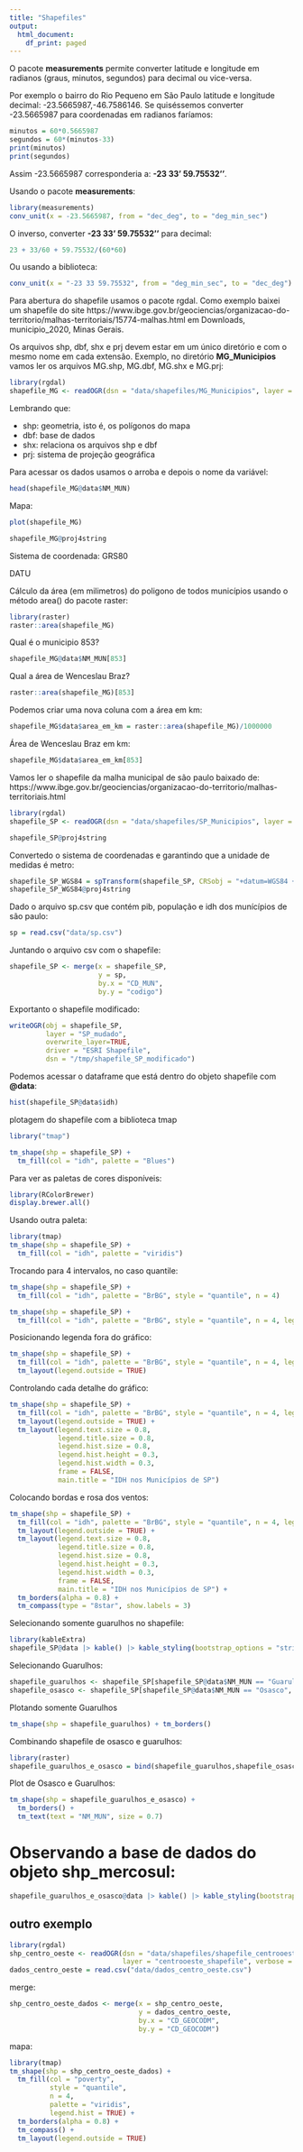 ```yaml
---
title: "Shapefiles"
output:
  html_document:
    df_print: paged
---
```


O pacote **measurements** permite converter latitude e longitude em radianos (graus, minutos, segundos) para decimal ou vice-versa.

Por exemplo o bairro do Rio Pequeno em São Paulo latitude e longitude decimal: -23.5665987,-46.7586146.
Se quiséssemos converter -23.5665987 para coordenadas em radianos faríamos:

```r
minutos = 60*0.5665987
segundos = 60*(minutos-33)
print(minutos)
print(segundos)
```

Assim -23.5665987 corresponderia a: **-23 33' 59.75532''**.

Usando o pacote **measurements**:

```r
library(measurements)
conv_unit(x = -23.5665987, from = "dec_deg", to = "deg_min_sec")
```

O inverso, converter **-23 33' 59.75532''** para decimal:

```r
23 + 33/60 + 59.75532/(60*60)
```

Ou usando a biblioteca:

```r
conv_unit(x = "-23 33 59.75532", from = "deg_min_sec", to = "dec_deg")
```

Para abertura do shapefile usamos o pacote rgdal.
Como exemplo baixei um shapefile do site
https://www.ibge.gov.br/geociencias/organizacao-do-territorio/malhas-territoriais/15774-malhas.html
em Downloads, municipio_2020, Minas Gerais. 

Os arquivos shp, dbf, shx e prj devem estar em um único diretório e com o mesmo nome em cada extensão.
Exemplo, no diretório **MG_Municipios** vamos ler os arquivos MG.shp, MG.dbf, MG.shx e MG.prj:

```r
library(rgdal)
shapefile_MG <- readOGR(dsn = "data/shapefiles/MG_Municipios", layer = "MG")
```

Lembrando que:

- shp: geometria, isto é, os polígonos do mapa
- dbf: base de dados
- shx: relaciona os arquivos shp e dbf
- prj: sistema de projeção geográfica 

Para acessar os dados usamos o arroba e depois o nome da variável:

```r
head(shapefile_MG@data$NM_MUN)
```

Mapa:

```r
plot(shapefile_MG)
```

```r
shapefile_MG@proj4string
```

Sistema de coordenada: GRS80

DATU

Cálculo da área (em milimetros) do poligono de todos municípios usando o método area() do pacote raster:

```r
library(raster)
raster::area(shapefile_MG)
```
Qual é o municipio 853?

```r
shapefile_MG@data$NM_MUN[853]
```

Qual a área de Wenceslau Braz?

```r
raster::area(shapefile_MG)[853]
```

Podemos criar uma nova coluna com a área em km:

```r
shapefile_MG$data$area_em_km = raster::area(shapefile_MG)/1000000
```

Área de Wenceslau Braz em km:
```r
shapefile_MG$data$area_em_km[853]
```

Vamos ler o shapefile da malha municipal de são paulo baixado de:
https://www.ibge.gov.br/geociencias/organizacao-do-territorio/malhas-territoriais.html

```r
library(rgdal)
shapefile_SP <- readOGR(dsn = "data/shapefiles/SP_Municipios", layer = "SP")
```

```r
shapefile_SP@proj4string
```

Convertedo o sistema de coordenadas e garantindo que a unidade de medidas é metro:

```r
shapefile_SP_WGS84 = spTransform(shapefile_SP, CRSobj = "+datum=WGS84 +init=epsg:4326 +unit=m")
shapefile_SP_WGS84@proj4string
```



Dado o arquivo sp.csv que contém pib, população e idh dos munícípios de são paulo:

```r
sp = read.csv("data/sp.csv")
```

Juntando o arquivo csv com o shapefile: 

```r
shapefile_SP <- merge(x = shapefile_SP,
                      y = sp,
                      by.x = "CD_MUN",
                      by.y = "codigo")
```

Exportanto o shapefile modificado:

```r
writeOGR(obj = shapefile_SP, 
         layer = "SP_mudado",
         overwrite_layer=TRUE,
         driver = "ESRI Shapefile", 
         dsn = "/tmp/shapefile_SP_modificado")
```

Podemos acessar o dataframe que está dentro do objeto shapefile com **@data**:

```r
hist(shapefile_SP@data$idh)
```

plotagem do shapefile com a biblioteca tmap

```r
library("tmap")

tm_shape(shp = shapefile_SP) +
  tm_fill(col = "idh", palette = "Blues")
```
Para ver as paletas de cores disponíveis:

```r
library(RColorBrewer)
display.brewer.all()
```
Usando outra paleta:

```r
library(tmap)
tm_shape(shp = shapefile_SP) +
  tm_fill(col = "idh", palette = "viridis")
```
Trocando para 4 intervalos, no caso quantile:

```r
tm_shape(shp = shapefile_SP) +
  tm_fill(col = "idh", palette = "BrBG", style = "quantile", n = 4)
```

```r
tm_shape(shp = shapefile_SP) +
  tm_fill(col = "idh", palette = "BrBG", style = "quantile", n = 4, legend.hist = TRUE)
```
Posicionando legenda fora do gráfico:

```r
tm_shape(shp = shapefile_SP) +
  tm_fill(col = "idh", palette = "BrBG", style = "quantile", n = 4, legend.hist = TRUE) +
  tm_layout(legend.outside = TRUE)
```

Controlando cada detalhe do gráfico:

```r
tm_shape(shp = shapefile_SP) +
  tm_fill(col = "idh", palette = "BrBG", style = "quantile", n = 4, legend.hist = TRUE) +
  tm_layout(legend.outside = TRUE) +
  tm_layout(legend.text.size = 0.8,
            legend.title.size = 0.8,
            legend.hist.size = 0.8,
            legend.hist.height = 0.3,
            legend.hist.width = 0.3,
            frame = FALSE,
            main.title = "IDH nos Municípios de SP")
```
Colocando bordas e rosa dos ventos:

```r
tm_shape(shp = shapefile_SP) +
  tm_fill(col = "idh", palette = "BrBG", style = "quantile", n = 4, legend.hist = TRUE) +
  tm_layout(legend.outside = TRUE) +
  tm_layout(legend.text.size = 0.8,
            legend.title.size = 0.8,
            legend.hist.size = 0.8,
            legend.hist.height = 0.3,
            legend.hist.width = 0.3,
            frame = FALSE,
            main.title = "IDH nos Municípios de SP") +
  tm_borders(alpha = 0.8) +
  tm_compass(type = "8star", show.labels = 3)
```
Selecionando somente guarulhos no shapefile:

```r
library(kableExtra)
shapefile_SP@data |> kable() |> kable_styling(bootstrap_options = "striped")
```

Selecionando Guarulhos:
```r
shapefile_guarulhos <- shapefile_SP[shapefile_SP@data$NM_MUN == "Guarulhos", ]
shapefile_osasco <- shapefile_SP[shapefile_SP@data$NM_MUN == "Osasco", ]
```

Plotando somente Guarulhos

```r
tm_shape(shp = shapefile_guarulhos) + tm_borders()
```

Combinando shapefile de osasco e guarulhos:

```r
library(raster)
shapefile_guarulhos_e_osasco = bind(shapefile_guarulhos,shapefile_osasco)
```

Plot de Osasco e Guarulhos:
```r
tm_shape(shp = shapefile_guarulhos_e_osasco) + 
  tm_borders() + 
  tm_text(text = "NM_MUN", size = 0.7)
```

# Observando a base de dados do objeto shp_mercosul:

```r
shapefile_guarulhos_e_osasco@data |> kable() |> kable_styling(bootstrap_options = "striped")
```

## outro exemplo

```r
library(rgdal)
shp_centro_oeste <- readOGR(dsn = "data/shapefiles/shapefile_centrooeste", 
                            layer = "centrooeste_shapefile", verbose = F)
dados_centro_oeste = read.csv("data/dados_centro_oeste.csv")
```

merge:
```r
shp_centro_oeste_dados <- merge(x = shp_centro_oeste,
                                y = dados_centro_oeste,
                                by.x = "CD_GEOCODM",
                                by.y = "CD_GEOCODM")
```

mapa:
```r
library(tmap)
tm_shape(shp = shp_centro_oeste_dados) + 
  tm_fill(col = "poverty", 
          style = "quantile", 
          n = 4, 
          palette = "viridis", 
          legend.hist = TRUE) +
  tm_borders(alpha = 0.8) +
  tm_compass() +
  tm_layout(legend.outside = TRUE)
```

